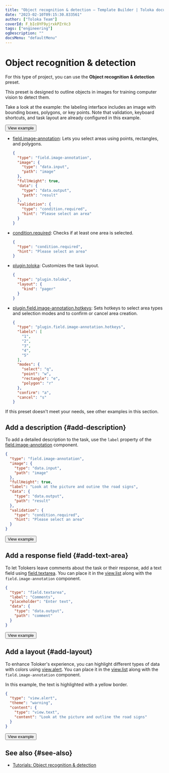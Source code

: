 ```yaml
---
title: "Object recognition & detection — Template Builder | Toloka documentation"
date: "2023-02-10T09:15:30.833561"
author: ["Toloka Team"]
coverId: F_bIcOYF9yjrxkPZrXc3
tags: ["engineering"]
ogDescription: ""
docsMenu: "defaultMenu"
---
```



# Object recognition & detection

For this type of project, you can use the **Object recognition & detection** preset.

This preset is designed to outline objects in images for training computer vision to detect them.

Take a look at the example: the labeling interface includes an image with bounding boxes, polygons, or key points. Note that validation, keyboard shortcuts, and task layout are already configured in this example.

<Button themeColor="light" view="default" size="l" type="link" url="https://ya.cc/t/ajl1SJ1d3ttCsE">View example</Button>

<Cut title="Components used in the example">

- [field.image-annotation](/docs/template-builder/reference/field.image-annotation): Lets you select areas using points, rectangles, and polygons.

  <Cut title="Show code">

  ```json
  {
    "type": "field.image-annotation",
    "image": {
      "type": "data.input",
      "path": "image"
    },
    "fullHeight": true,
    "data": {
      "type": "data.output",
      "path": "result"
    },
    "validation": {
      "type": "condition.required",
      "hint": "Please select an area"
    }
  }
  ```
  </Cut>

- [condition.required](/docs/template-builder/reference/condition.required): Checks if at least one area is selected.

  <Cut title="Show code">

  ```json
  {
    "type": "condition.required",
    "hint": "Please select an area"
  }
  ```

  </Cut>

- [plugin.toloka](/docs/template-builder/reference/plugin.toloka): Customizes the task layout.

  <Cut title="Show code">

  ```json
  {
    "type": "plugin.toloka",
    "layout": {
      "kind": "pager"
    }
  }
  ```

  </Cut>

- [plugin.field.image-annotation.hotkeys](/docs/template-builder/reference/plugin.field.image-annotation.hotkeys): Sets hotkeys to select area types and selection modes and to confirm or cancel area creation.

  <Cut title="Show code">

  ```json
  {
    "type": "plugin.field.image-annotation.hotkeys",
    "labels": [
      "1",
      "2",
      "3",
      "4",
      "5"
    ],
    "modes": {
      "select": "q",
      "point": "w",
      "rectangle": "e",
      "polygon": "r"
    },
    "confirm": "a",
    "cancel": "s"
  }
  ```

  </Cut>

</Cut>

<TolokaTbSourceAddMedia/>

If this preset doesn't meet your needs, see other examples in this section.

## Add a description {#add-description}

To add a detailed description to the task, use the `label` property of the [field.image-annotation](/docs/template-builder/reference/field.image-annotation) component.

<Cut title="Show code">

```json
{
  "type": "field.image-annotation",
  "image": {
    "type": "data.input",
    "path": "image"
  },
  "fullHeight": true,
  "label": "Look at the picture and outine the road signs",
  "data": {
    "type": "data.output",
    "path": "result"
  },
  "validation": {
    "type": "condition.required",
    "hint": "Please select an area"
  }
}
```

</Cut>

<Button themeColor="light" view="default" size="l" type="link" url="https://ya.cc/t/J3wI38wh3ttCtn">View example</Button>

## Add a response field {#add-text-area}

To let Tolokers leave comments about the task or their response, add a text field using [field.textarea](/docs/template-builder/reference/field.textarea). You can place it in the [view.list](/docs/template-builder/reference/view.list) along with the `field.image-annotation` component.

<Cut title="Show code">

```json
{
  "type": "field.textarea",
  "label": "Comments",
  "placeholder": "Enter text",
  "data": {
    "type": "data.output",
    "path": "comment"
  }
}
```

</Cut>

<Button themeColor="light" view="default" size="l" type="link" url="https://ya.cc/t/PWIhgNqi3ttCvX">View example</Button>

## Add a layout {#add-layout}

To enhance Toloker's experience, you can highlight different types of data with colors using [view.alert](/docs/template-builder/reference/view.alert). You can place it in the [view.list](/docs/template-builder/reference/view.list) along with the `field.image-annotation` component.

In this example, the text is highlighted with a yellow border.

<Cut title="Show code">

```json
{
  "type": "view.alert",
  "theme": "warning",
  "content": {
    "type": "view.text",
    "content": "Look at the picture and outline the road signs"
  }
}
```

</Cut>

<Button themeColor="light" view="default" size="l" type="link" url="https://ya.cc/t/CD_JTa4r3ttCx9">View example</Button>

## See also {#see-also}

- [Tutorials: Object recognition & detection](/docs/tutorials/selection)

<ContactSupport/>
